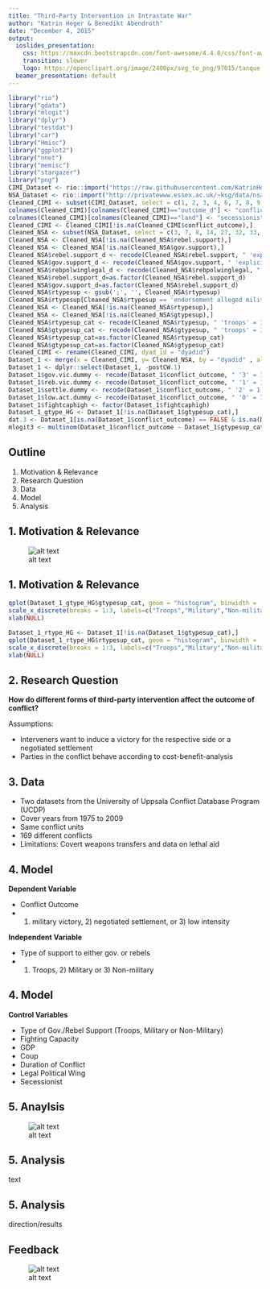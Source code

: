 ```yaml
---
title: "Third-Party Intervention in Intrastate War"
author: "Katrin Heger & Benedikt Abendroth"
date: "December 4, 2015"
output:
  ioslides_presentation:
    css: https://maxcdn.bootstrapcdn.com/font-awesome/4.4.0/css/font-awesome.min.css
    transition: slower
    logo: https://openclipart.org/image/2400px/svg_to_png/97015/tanque.png
  beamer_presentation: default
---
```


```r
library("rio")
library("gdata")
library("mlogit")
library("dplyr")
library("testdat")
library("car")
library("Hmisc")
library("ggplot2")
library("nnet")
library("memisc")
library("stargazer")
library("png")
CIMI_Dataset <- rio::import("https://raw.githubusercontent.com/KatrinHeger/CollaborativeResearchProject/master/Data_Gathering/CIMI.csv")
NSA_Dataset <- rio::import("http://privatewww.essex.ac.uk/~ksg/data/nsa_v3.4_21November2013.asc", format = "tsv")
Cleaned_CIMI <- subset(CIMI_Dataset, select = c(1, 2, 3, 4, 6, 7, 8, 9, 10, 20, 21, 22, 23, 24, 25))
colnames(Cleaned_CIMI)[colnames(Cleaned_CIMI)=="outcome_d"] <- "conflict_outcome"
colnames(Cleaned_CIMI)[colnames(Cleaned_CIMI)=="land"] <- "secessionist"
Cleaned_CIMI <- Cleaned_CIMI[!is.na(Cleaned_CIMI$conflict_outcome),]
Cleaned_NSA <- subset(NSA_Dataset, select = c(3, 7, 8, 14, 27, 32, 33, 35, 36))
Cleaned_NSA <- Cleaned_NSA[!is.na(Cleaned_NSA$rebel.support),]
Cleaned_NSA <- Cleaned_NSA[!is.na(Cleaned_NSA$gov.support),]
Cleaned_NSA$rebel.support_d <- recode(Cleaned_NSA$rebel.support, " 'explicit' = 1;'no' = 0;'alleged' = 0 ")
Cleaned_NSA$gov.support_d <- recode(Cleaned_NSA$gov.support, " 'explicit' = 1;'no' = 0;'alleged' = 0 ")
Cleaned_NSA$rebpolwinglegal_d <- recode(Cleaned_NSA$rebpolwinglegal, " 'yes' = 1; 'no' = 0 ")
Cleaned_NSA$rebel.support_d=as.factor(Cleaned_NSA$rebel.support_d)
Cleaned_NSA$gov.support_d=as.factor(Cleaned_NSA$rebel.support_d)
Cleaned_NSA$rtypesup <- gsub(';', '', Cleaned_NSA$rtypesup)
Cleaned_NSA$rtypesup[Cleaned_NSA$rtypesup == 'endorsement alleged military'] <- NA
Cleaned_NSA <- Cleaned_NSA[!is.na(Cleaned_NSA$rtypesup),]
Cleaned_NSA <- Cleaned_NSA[!is.na(Cleaned_NSA$gtypesup),]
Cleaned_NSA$rtypesup_cat <- recode(Cleaned_NSA$rtypesup, " 'troops' = 1; 'military' = 2; 'non-military' = 3 ")
Cleaned_NSA$gtypesup_cat <- recode(Cleaned_NSA$gtypesup, " 'troops' = 1; 'military' = 2; 'non-military' = 3 ")
Cleaned_NSA$rtypesup_cat=as.factor(Cleaned_NSA$rtypesup_cat)
Cleaned_NSA$gtypesup_cat=as.factor(Cleaned_NSA$gtypesup_cat)
Cleaned_CIMI <- rename(Cleaned_CIMI, dyad_id = "dyadid")
Dataset_1 <- merge(x = Cleaned_CIMI, y= Cleaned_NSA, by = "dyadid" , all = TRUE)
Dataset_1 <- dplyr::select(Dataset_1, -postCW.1)
Dataset_1$gov.vic.dummy <- recode(Dataset_1$conflict_outcome, " '3' = 1; '0' = 0; '1' = 0; '2' = 0 ")
Dataset_1$reb.vic.dummy <- recode(Dataset_1$conflict_outcome, " '1' = 1; '0' = 0; '2' = 0; '3' = 0 ")
Dataset_1$settle.dummy <- recode(Dataset_1$conflict_outcome, " '2' = 1; '0' = 0; '1' = 0; '3' = 0 ")
Dataset_1$low.act.dummy <- recode(Dataset_1$conflict_outcome, " '0' = 1; '1' = 0; '2' = 0; '3' = 0 ")
Dataset_1$fightcaphigh <- factor(Dataset_1$fightcaphigh)
Dataset_1_gtype_HG <- Dataset_1[!is.na(Dataset_1$gtypesup_cat),]
dat.3 <- Dataset_1[is.na(Dataset_1$conflict_outcome) == FALSE & is.na(Dataset_1$gtypesup_cat) == FALSE & is.na(Dataset_1$rtypesup_cat) == FALSE & is.na(Dataset_1$mi_fightcap) == FALSE & is.na(Dataset_1$lngdp) == FALSE & is.na(Dataset_1$coup) == FALSE & is.na(Dataset_1$lnyears) == FALSE & is.na(Dataset_1$rebpolwinglegal) == FALSE & is.na(Dataset_1$secessionist) == FALSE, ]
mlogit3 <- multinom(Dataset_1$conflict_outcome ~ Dataset_1$gtypesup_cat + Dataset_1$rtypesup_cat + Dataset_1$mi_fightcap + Dataset_1$lngdp + Dataset_1$coup + Dataset_1$lnyears + Dataset_1$rebpolwinglegal + Dataset_1$secessionist -1, data = dat.3)
```

## Outline

1. Motivation & Relevance
2. Research Question
3. Data
4. Model
5. Analysis

## 1. Motivation & Relevance

![alt text](https://raw.githubusercontent.com/KatrinHeger/CollaborativeResearchProject/master/Presentation/rsz_266314_1armed-conflict-by-type-1946-2014jpg.jpg)

## 1. Motivation & Relevance {.flexbox .vcenter}
<div class="columns-2">
```r
qplot(Dataset_1_gtype_HG$gtypesup_cat, geom = "histogram", binwidth = .5, main = "Frequency of Government Support Types", xlab = "Support Types", ylab = "Frequency", alpha = I(.9), fill = I("lightgreen")) + 
scale_x_discrete(breaks = 1:3, labels=c("Troops","Military","Non-military")) +
xlab(NULL)
```

```r
Dataset_1_rtype_HG <- Dataset_1[!is.na(Dataset_1$gtypesup_cat),]
qplot(Dataset_1_rtype_HG$rtypesup_cat, geom = "histogram", binwidth = .5, main = "Frequency of Rebel Support Types", xlab = "Support Types", ylab = "Frequency", alpha = I(.9), fill = I("brown")) + 
scale_x_discrete(breaks = 1:3, labels=c("Troops","Military","Non-military")) +
xlab(NULL)
```
</div>

## 2. Research Question

**How do different forms of third-party intervention affect the outcome of conflict?**

Assumptions:

- Interveners want to induce a victory for the respective side or a negotiated settlement
- Parties in the conflict behave according to cost-benefit-analysis

## 3. Data

- Two datasets from the University of Uppsala Conflict Database Program (UCDP)
- Cover years from 1975 to 2009
- Same conflict units
- 169 different conflicts
- Limitations: Covert weapons transfers and data on lethal aid

## 4. Model

**Dependent Variable**

- Conflict Outcome
- 1) military victory, 2) negotiated settlement, or 3) low intensity

**Independent Variable**

- Type of support to either gov. or rebels
- 1) Troops, 2) Military or 3) Non-military

## 4. Model

**Control Variables**

* Type of Gov./Rebel Support (Troops, Military or Non-Military)
* Fighting Capacity
* GDP
* Coup
* Duration of Conflict
* Legal Political Wing
* Secessionist

## 5. Anaylsis

![alt text](https://raw.githubusercontent.com/KatrinHeger/CollaborativeResearchProject/master/Assignment3_Data-Analysis/Table_1.png)

## 5. Analysis

text

## 5. Analysis

direction/results

## Feedback {.flexbox .vcenter}

![alt text](https://www.valuiza.com/assets/images/customer_feedback.png)